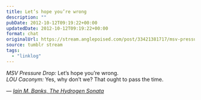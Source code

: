 ```yaml
---
title: Let’s hope you’re wrong
description: ""
pubDate: 2012-10-12T09:19:22+00:00
updatedDate: 2012-10-12T09:19:22+00:00
format: chat
originalUrl: https://stream.anglepoised.com/post/33421381717/msv-pressure-drop-lets-hope-youre-wrong-lou
source: tumblr stream
tags:
  - "linklog"
---
```


<i>MSV Pressure Drop:</i> Let’s hope you’re wrong.
<br />
<i>LOU Caconym:</i> Yes, why don’t we? That ought to pass the time.

— <cite>[Iain M. Banks, _The Hydrogen Sonata_](https://www.goodreads.com/book/show/13497991-the-hydrogen-sonata)</cite>
